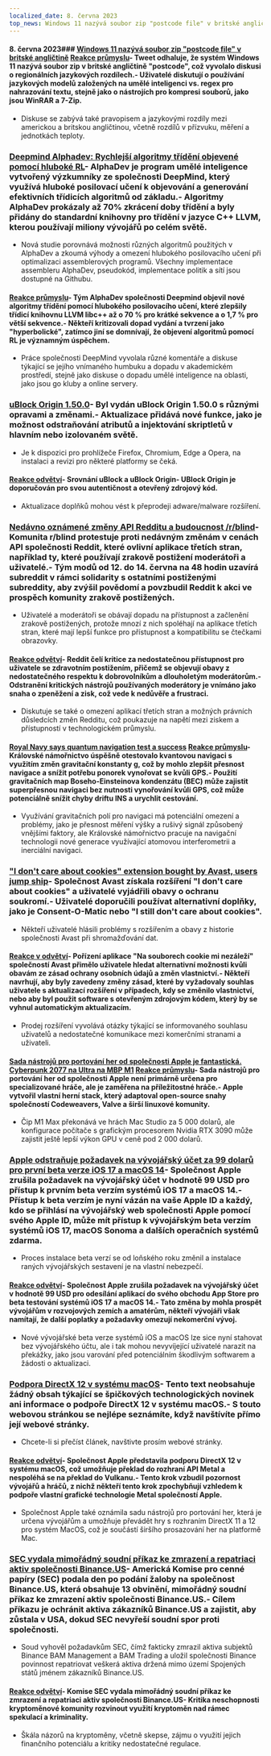 ```yaml
---
localized_date: 8. června 2023
top_news: Windows 11 nazývá soubor zip "postcode file" v britské angličtině
---
```




<CallToAction />

<Steps>

#### 8. června 2023### [Windows 11 nazývá soubor zip "postcode file" v britské angličtině](https://twitter.com/JymFox/status/1665799627377975300) [Reakce průmyslu](http://news.ycombinator.com/item?id=36231313)- Tweet odhaluje, že systém Windows 11 nazývá soubor zip v britské angličtině "postcode", což vyvolalo diskusi o regionálních jazykových rozdílech.- Uživatelé diskutují o používání jazykových modelů založených na umělé inteligenci vs. regex pro nahrazování textu, stejně jako o nástrojích pro kompresi souborů, jako jsou WinRAR a 7-Zip.

- Diskuse se zabývá také pravopisem a jazykovými rozdíly mezi americkou a britskou angličtinou, včetně rozdílů v přízvuku, měření a jednotkách teploty.

### [Deepmind Alphadev: Rychlejší algoritmy třídění objevené pomocí hluboké RL](https://www.nature.com/articles/s41586-023-06004-9)- AlphaDev je program umělé inteligence vytvořený výzkumníky ze společnosti DeepMind, který využívá hluboké posilovací učení k objevování a generování efektivních třídicích algoritmů od základu.- Algoritmy AlphaDev prokázaly až 70% zkrácení doby třídění a byly přidány do standardní knihovny pro třídění v jazyce C++ LLVM, kterou používají miliony vývojářů po celém světě.

- Nová studie porovnává možnosti různých algoritmů použitých v AlphaDev a zkoumá výhody a omezení hlubokého posilovacího učení při optimalizaci assemblerových programů. Všechny implementace assembleru AlphaDev, pseudokód, implementace politik a sítí jsou dostupné na Githubu.

#### [Reakce průmyslu](http://news.ycombinator.com/item?id=36228125)- Tým AlphaDev společnosti Deepmind objevil nové algoritmy třídění pomocí hlubokého posilovacího učení, které zlepšily třídicí knihovnu LLVM libc++ až o 70 % pro krátké sekvence a o 1,7 % pro větší sekvence.- Někteří kritizovali dopad vydání a tvrzení jako "hyperbolické", zatímco jiní se domnívají, že objevení algoritmů pomocí RL je významným úspěchem.

- Práce společnosti DeepMind vyvolala různé komentáře a diskuse týkající se jejího vnímaného humbuku a dopadu v akademickém prostředí, stejně jako diskuse o dopadu umělé inteligence na oblasti, jako jsou go kluby a online servery.

### [uBlock Origin 1.50.0](https://github.com/gorhill/uBlock/releases/tag/1.50.0)- Byl vydán uBlock Origin 1.50.0 s různými opravami a změnami.- Aktualizace přidává nové funkce, jako je možnost odstraňování atributů a injektování skriptletů v hlavním nebo izolovaném světě.

- Je k dispozici pro prohlížeče Firefox, Chromium, Edge a Opera, na instalaci a revizi pro některé platformy se čeká.

#### [Reakce odvětví](http://news.ycombinator.com/item?id=36227411)- Srovnání uBlock a uBlock Origin- UBlock Origin je doporučován pro svou autentičnost a otevřený zdrojový kód.

- Aktualizace doplňků mohou vést k přeprodeji adware/malware rozšíření.

### [Nedávno oznámené změny API Redditu a budoucnost /r/blind](https://old.reddit.com/r/Blind/comments/13zr8h2/reddits_recently_announced_api_changes_and_the/)- Komunita r/blind protestuje proti nedávným změnám v cenách API společnosti Reddit, které ovlivní aplikace třetích stran, například ty, které používají zrakově postižení moderátoři a uživatelé.- Tým modů od 12. do 14. června na 48 hodin uzavírá subreddit v rámci solidarity s ostatními postiženými subreddity, aby zvýšil povědomí a povzbudil Reddit k akci ve prospěch komunity zrakově postižených.

- Uživatelé a moderátoři se obávají dopadu na přístupnost a začlenění zrakově postižených, protože mnozí z nich spoléhají na aplikace třetích stran, které mají lepší funkce pro přístupnost a kompatibilitu se čtečkami obrazovky.

#### [Reakce odvětví](http://news.ycombinator.com/item?id=36231016)- Reddit čelí kritice za nedostatečnou přístupnost pro uživatele se zdravotním postižením, přičemž se objevují obavy z nedostatečného respektu k dobrovolníkům a dlouholetým moderátorům.- Odstranění kritických nástrojů používaných moderátory je vnímáno jako snaha o zpeněžení a zisk, což vede k nedůvěře a frustraci.

- Diskutuje se také o omezení aplikací třetích stran a možných právních důsledcích změn Redditu, což poukazuje na napětí mezi ziskem a přístupností v technologickém průmyslu.

#### [Royal Navy says quantum navigation test a success](https://thequantuminsider.com/2023/06/06/royal-navy-says-quantum-navigation-test-a-success/) [Reakce průmyslu](http://news.ycombinator.com/item?id=36222625)- Královské námořnictvo úspěšně otestovalo kvantovou navigaci s využitím změn gravitační konstanty g, což by mohlo zlepšit přesnost navigace a snížit potřebu ponorek vynořovat se kvůli GPS.- Použití gravitačních map Boseho-Einsteinova kondenzátu (BEC) může zajistit superpřesnou navigaci bez nutnosti vynořování kvůli GPS, což může potenciálně snížit chyby driftu INS a urychlit cestování.

- Využívání gravitačních polí pro navigaci má potenciální omezení a problémy, jako je přesnost měření výšky a rušivý signál způsobený vnějšími faktory, ale Královské námořnictvo pracuje na navigační technologii nové generace využívající atomovou interferometrii a inerciální navigaci.

### ["I don't care about cookies" extension bought by Avast, users jump ship](https://addons.mozilla.org/en-US/firefox/addon/i-dont-care-about-cookies/reviews/?score=1&utm_content=addons-manager-reviews-link&utm_medium=firefox-browser&utm_source=firefox-browser)- Společnost Avast získala rozšíření "I don't care about cookies" a uživatelé vyjádřili obavy o ochranu soukromí.- Uživatelé doporučili používat alternativní doplňky, jako je Consent-O-Matic nebo "I still don't care about cookies".

- Někteří uživatelé hlásili problémy s rozšířením a obavy z historie společnosti Avast při shromažďování dat.

#### [Reakce v odvětví](http://news.ycombinator.com/item?id=36233068)- Pořízení aplikace "Na souborech cookie mi nezáleží" společností Avast přimělo uživatele hledat alternativní možnosti kvůli obavám ze zásad ochrany osobních údajů a změn vlastnictví.- Někteří navrhují, aby byly zavedeny změny zásad, které by vyžadovaly souhlas uživatele s aktualizací rozšíření v případech, kdy se změnilo vlastnictví, nebo aby byl použit software s otevřeným zdrojovým kódem, který by se vyhnul automatickým aktualizacím.

- Prodej rozšíření vyvolává otázky týkající se informovaného souhlasu uživatelů a nedostatečné komunikace mezi komerčními stranami a uživateli.

#### [Sada nástrojů pro portování her od společnosti Apple je fantastická. Cyberpunk 2077 na Ultra na MBP M1](https://twitter.com/isaacmarovitz/status/1666209780031971341) [Reakce průmyslu](http://news.ycombinator.com/item?id=36223927)- Sada nástrojů pro portování her od společnosti Apple není primárně určena pro specializované hráče, ale je zaměřena na příležitostné hráče.- Apple vytvořil vlastní herní stack, který adaptoval open-source snahy společností Codeweavers, Valve a širší linuxové komunity.

- Čip M1 Max překonává ve hrách Mac Studio za 5 000 dolarů, ale konfigurace počítače s grafickým procesorem Nvidia RTX 3090 může zajistit ještě lepší výkon GPU v ceně pod 2 000 dolarů.

### [Apple odstraňuje požadavek na vývojářský účet za 99 dolarů pro první beta verze iOS 17 a macOS 14](https://arstechnica.com/gadgets/2023/06/how-to-install-ios-17-and-macos-14-developer-betas-now-that-anyone-can-do-it/)- Společnost Apple zrušila požadavek na vývojářský účet v hodnotě 99 USD pro přístup k prvním beta verzím systémů iOS 17 a macOS 14.- Přístup k beta verzím je nyní vázán na vaše Apple ID a každý, kdo se přihlásí na vývojářský web společnosti Apple pomocí svého Apple ID, může mít přístup k vývojářským beta verzím systémů iOS 17, macOS Sonoma a dalších operačních systémů zdarma.

- Proces instalace beta verzí se od loňského roku změnil a instalace raných vývojářských sestavení je na vlastní nebezpečí.

#### [Reakce odvětví](http://news.ycombinator.com/item?id=36230839)- Společnost Apple zrušila požadavek na vývojářský účet v hodnotě 99 USD pro odesílání aplikací do svého obchodu App Store pro beta testování systémů iOS 17 a macOS 14.- Tato změna by mohla prospět vývojářům v rozvojových zemích a amatérům, někteří vývojáři však namítají, že další poplatky a požadavky omezují nekomerční vývoj.

- Nové vývojářské beta verze systémů iOS a macOS lze sice nyní stahovat bez vývojářského účtu, ale i tak mohou nevyvíjející uživatelé narazit na překážky, jako jsou varování před potenciálním škodlivým softwarem a žádosti o aktualizaci.

### [Podpora DirectX 12 v systému macOS](https://twitter.com/andytizer/status/1666131239575728130)- Tento text neobsahuje žádný obsah týkající se špičkových technologických novinek ani informace o podpoře DirectX 12 v systému macOS.- S touto webovou stránkou se nejlépe seznámíte, když navštívíte přímo její webové stránky.

- Chcete-li si přečíst článek, navštivte prosím webové stránky.

#### [Reakce odvětví](http://news.ycombinator.com/item?id=36222266)- Společnost Apple představila podporu DirectX 12 v systému macOS, což umožňuje překlad do rozhraní API Metal a nespoléhá se na překlad do Vulkanu.- Tento krok vzbudil pozornost vývojářů a hráčů, z nichž někteří tento krok zpochybňují vzhledem k podpoře vlastní grafické technologie Metal společností Apple.

- Společnost Apple také oznámila sadu nástrojů pro portování her, která je určena vývojářům a umožňuje převádět hry s rozhraním DirectX 11 a 12 pro systém MacOS, což je součástí širšího prosazování her na platformě Mac.

### [SEC vydala mimořádný soudní příkaz ke zmrazení a repatriaci aktiv společnosti Binance.US](https://www.kitco.com/news/2023-06-07/SEC-granted-emergency-restraining-order-to-freeze-repatriate-Binance-US-assets.html)- Americká Komise pro cenné papíry (SEC) podala den po podání žaloby na společnost Binance.US, která obsahuje 13 obvinění, mimořádný soudní příkaz ke zmrazení aktiv společnosti Binance.US.- Cílem příkazu je ochránit aktiva zákazníků Binance.US a zajistit, aby zůstala v USA, dokud SEC nevyřeší soudní spor proti společnosti.

- Soud vyhověl požadavkům SEC, čímž fakticky zmrazil aktiva subjektů Binance BAM Management a BAM Trading a uložil společnosti Binance povinnost repatriovat veškerá aktiva držená mimo území Spojených států jménem zákazníků Binance.US.

#### [Reakce odvětví](http://news.ycombinator.com/item?id=36235143)- Komise SEC vydala mimořádný soudní příkaz ke zmrazení a repatriaci aktiv společnosti Binance.US- Kritika neschopnosti kryptoměnové komunity rozvinout využití kryptoměn nad rámec spekulací a kriminality.

- Škála názorů na kryptoměny, včetně skepse, zájmu o využití jejich finančního potenciálu a kritiky nedostatečné regulace.

</Steps>
